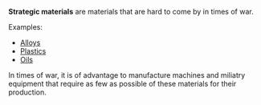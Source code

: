 '''Strategic materials''' are materials that are hard to come by in times of war.

Examples:
* [[Alloy]]s
* [[Plastic]]s
* [[Oil]]s

In times of war, it is of advantage to manufacture machines and miliatry equipment that require as few as possible of these materials for their production.
